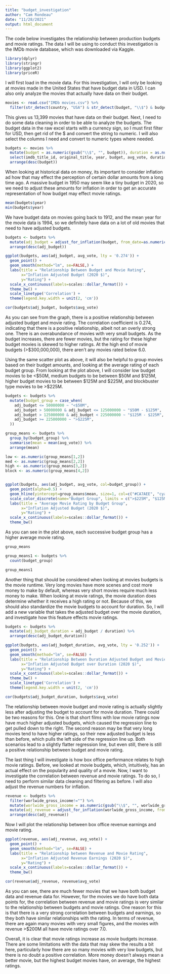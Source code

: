 ```yaml
---
title: "budget_investigation"
author: "Cam Rondeau"
date: "11/28/2021"
output: html_document
---
```


The code below investigates the relationship between production budgets and movie ratings. The data I will be using to conduct this investigation is the IMDb movie database, which was downloaded via Kaggle.

```r
library(dplyr)
library(stringr)
library(ggplot2)
library(priceR)
```


I will first load in the movie data. For this investigation, I will only be looking at movies made in the United States that have budget data in USD. I can also only analyze the movies that actually have data on their budget. 

```r
movies <- read.csv("IMDb movies.csv") %>%
  filter(str_detect(country, "USA") & str_detect(budget, "\\$") & budget != "")
```

This gives us 13,399 movies that have data on their budget. Next, I need to do some data cleaning in order to be able to analyze the budgets. The budget data in the raw excel starts with a currency sign, so I must first filter for USD, then get rid of the $ and convert the string to numeric. I will also select the columns I need and convert to numeric types where needed.

```r
budgets <- movies %>%
  mutate(budget = as.numeric(gsub("\\$", "", budget)), duration = as.numeric(duration), year = as.numeric(year)) %>%
  select(imdb_title_id, original_title, year, budget, avg_vote, duration, worlwide_gross_income) %>%
  arrange(desc(budget))
```


When looking at historical data on money, its important to consider inflation ad how that may effect the perception of certain dollar amounts from a long time ago. A massive budget in 1950 may seem like a tiny budget in 2020, so we need to adjust these amounts for inflation in order to get an accurate representation of how budget may effect movie ratings.

```r
mean(budgets$year)
min(budgets$year)
```
We have budget data on movies going back to 1912, and the mean year for the movie data is 1994, so we definitely have data on a lot of old movies that need to have adjusted budgets.

```r
budgets <- budgets %>%
  mutate(adj_budget = adjust_for_inflation(budget, from_date=as.numeric(year), to_date=2020, country = "US")) %>%
  arrange(desc(adj_budget))
```

```r
ggplot(budgets, aes(adj_budget, avg_vote, lty = '0.274')) + 
  geom_point() + 
  geom_smooth(method="lm", se=FALSE,) +
  labs(title = "Relationship Between Budget and Movie Rating",
       x="Inflation Adjusted Budget (2020 $)",
       y="Rating") +
  scale_x_continuous(labels=scales::dollar_format()) +
  theme_bw() +  
  scale_linetype('Correlation') +
  theme(legend.key.width = unit(2, 'cm'))

cor(budgets$adj_budget, budgets$avg_vote)
```

As you can see from the graph, there is a positive relationship between adjusted budget and movie rating. The correlation coefficient is 0.274, indicating that there is a positive relationship, albeit not an overly strong one. There is an overabundance of movies with very small budgets. As the budget increases, there are fewer movies, but the rating for these higher budget movies is skewed to higher ratings. At the high end of movie budgets (>$300,000,000), there aren't any movies rated below 6.0.

Using the same scatter plot as above, it will also be helpful to group movies based on their budget amounts, and looking at the average rating of each budget group. From looking at the plot above, I will consider low budget movies to be <$50M, medium budgets to be between $50M and $125M, higher budget movies to be between $125M and $225M, and blockbuster type movies to be >$225M.

```r
budgets <- budgets %>%
  mutate(budget_group = case_when(
    adj_budget <= 50000000 ~ "<$50M",
    adj_budget > 50000000 & adj_budget <= 125000000 ~ "$50M - $125M",
    adj_budget > 125000000 & adj_budget < 225000000 ~ "$125M - $225M",
    adj_budget >= 225000000 ~ ">$225M",
  )) 

group_means <- budgets %>% 
  group_by(budget_group) %>%
  summarise(mean = mean(avg_vote)) %>% 
  arrange(mean)

low <- as.numeric(group_means[1,2])
med <- as.numeric(group_means[2,2])
high <- as.numeric(group_means[3,2])
block <- as.numeric(group_means[4,2])


ggplot(budgets, aes(adj_budget, avg_vote, col=budget_group)) + 
  geom_point(alpha=0.5) +
  geom_hline(yintercept=group_means$mean, size=1, col=c("#CA7AEE", "cyan3", "olivedrab3", "coral2")) +
  scale_color_discrete(name="Budget Group", limits = c(">$225M", "$125M - $225M", "$50M - $125M", "<$50M")) +
  labs(title = "Average Movie Rating by Budget Group",
       x="Inflation Adjusted Budget (2020 $)",
       y="Rating") +
  scale_x_continuous(labels=scales::dollar_format()) +
  theme_bw()
```

As you can see in the plot above, each successive budget group has a higher average movie rating. 

```r
group_means

group_means1 <- budgets %>% 
  count(budget_group)

group_means1
```


Another thing that should be considered when looking at movies budgets is the movie runtime. Very long movies have more scenes and cost more money to make by default, whereas very short movies require much less money to make. When looking at movie ratings, the movie duration does determine whether it receives a high rating or not. Because of this, we should also standardize the movie budgets to account for duration. So, I will add a new variable that takes the adjusted budget over the movie duration, and investigate how this feature effects movie ratings.

```r
budgets <- budgets %>%
  mutate(adj_budget_duration = adj_budget / duration) %>%
  arrange(desc(adj_budget_duration))

ggplot(budgets, aes(adj_budget_duration, avg_vote, lty = '0.252')) + 
  geom_point() + 
  geom_smooth(method="lm", se=FALSE) +
  labs(title = "Relationship Between Duration Adjusted Budget and Movie Rating",
       x="Inflation Adjusted Budget over Duration (2020 $)",
       y="Rating") +
  scale_x_continuous(labels=scales::dollar_format()) +
  theme_bw() +  
  scale_linetype('Correlation') +
  theme(legend.key.width = unit(2, 'cm'))

cor(budgets$adj_budget_duration, budgets$avg_vote)
```


The relationship between movie budget and movie rating is actually slightly less after adjusting the budget to account for movie duration. There could be two reasons for this. One is that short films with low movie ratings now have much higher adjusted budgets, which caused the regression line to get pulled down to the right. The second reason may be that very long movies tend to have higher ratings, so their new adjusted budget is less than before, which pulls the left side of the regression line up. Both scenarios lead to a slightly flatter regression line, but even still, there is still a positive relationship between budget and movie rating.


The last thing I will investigate is how box office performance relates to high movie ratings. Before, we looked at movie budgets, which, intuitively, has an actual effect on the popularity and quality of a movie. Now, I want to investigate the correlation between revenue and movie ratings. To do so, I need to perform similar data cleaning and filtering as before. I will also adjust the revenue numbers for inflation.

```r
revenue <- budgets %>%
  filter(worlwide_gross_income!="") %>%
  mutate(worlwide_gross_income = as.numeric(gsub("\\$", "", worlwide_gross_income))) %>%
  mutate(adj_revenue = adjust_for_inflation(worlwide_gross_income, from_date=as.numeric(year), to_date=2020, country = "US")) %>%
  arrange(desc(adj_revenue))
```

Now I will plot the relationship between box office revenue earnings and movie rating.

```r
ggplot(revenue, aes(adj_revenue, avg_vote)) + 
  geom_point() + 
  geom_smooth(method="lm", se=FALSE) +
  labs(title = "Relationship between Revenue and Movie Rating",
       x="Inflation Adjusted Revenue Earnings (2020 $)",
       y="Rating") +
  scale_x_continuous(labels=scales::dollar_format()) +
  theme_bw()

cor(revenue$adj_revenue, revenue$avg_vote)
```

As you can see, there are much fewer movies that we have both budget data and revenue data for. However, for the movies we do have both data points for, the correlation between revenue and movie ratings is very similar to the relationship between budgets and movie ratings. One reason for this is that there is a very strong correlation between budgets and earnings, so they both have similar relationships with the rating. In terms of revenue, there are again many movies with very small figures, and the movies with revenue >$200M all have movie ratings over 7.0.


Overall, it is clear that movie ratings increase as movie budgets increase. There are some limitations with the data that may skew the results a bit here, particularly how there are so many movies with very low budgets, but there is no doubt a positive correlation. More money doesn't always mean a better movie, but the highest budget movies have, on average, the highest ratings.









